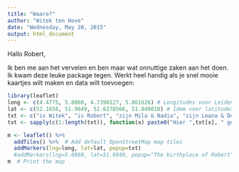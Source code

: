 ```yaml
---
title: "Waaro?"
author: "Witek ten Hove"
date: "Wednesday, May 20, 2015"
output: html_document
---
```


Hallo Robert,

Ik ben me aan het vervelen en ben maar wat onnuttige zaken aan het doen. Ik kwam deze leuke package tegen. Werkt heel handig als je snel mooie kaartjes wilt maken en data wilt toevoegen:

```r
library(leaflet)
long <- c(4.4775, 5.8860, 4.7390127, 5.861626) # Longitudes voor Leiden, Arnhem, Alkmaar en Nijmegen
lat <- c(52.1658, 51.9849, 52.6278566, 51.849010) # Idem voor latitudes
txt <- c("is Witek", "is Robert", "zijn Mila & Nadia", "zijn Leana & Donya") # Namen en werkwoord voor in pop-up
txt <- sapply(c(1:length(txt)), function(x) paste0("Hier ",txt[x], " geboren.")) # Volledige pop-up tekst

m <- leaflet() %>%
  addTiles() %>%  # Add default OpenStreetMap map tiles
  addMarkers(lng=long, lat=lat, popup=txt)
  #addMarkers(lng=5.8860, lat=51.9849, popup="The birthplace of Robert")
m  # Print the map
```
